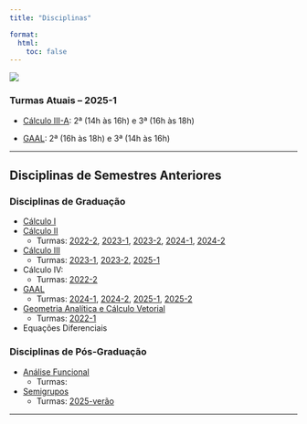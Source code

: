```yaml
---
title: "Disciplinas"

format:
  html:
    toc: false
---
```

![](/images/capa-teaching.png)


### Turmas Atuais -- 2025-1

- [Cálculo III-A](calculoIII/2025-1/c3-A-2025-1.qmd): 2ª (14h às 16h) e 3ª (16h às 18h) 

- [GAAL](gaal/gaal-2025-1/gaal-2025-1.qmd): 2ª (16h às 18h) e 3ª (14h às 16h)

---

## Disciplinas de Semestres Anteriores

### Disciplinas de Graduação

-   [Cálculo I](calculoI/calculoI.qmd)
-   [Cálculo II](calculoII/calculoII.qmd) 
    - Turmas: [2022-2](calculoII/c2-2022-2.qmd), [2023-1](calculoII/c2-2023-1.qmd), [2023-2](calculoII/c2-2023-2.qmd), [2024-1](calculoII/c2-2024-1.qmd), [2024-2](calculoII/c2-2024-2.qmd)
-   [Cálculo III](calculoIII/calculoIII.qmd)
    - Turmas: [2023-1](calculoIII/c3-2023-1.qmd), [2023-2](calculoIII/c3-2023-2.qmd), [2025-1](calculoIII/2025-1/c3-A-2025-1.qmd)
-   Cálculo IV:
    - Turmas: [2022-2](https://www.professores.uff.br/reginaldodr/disciplinas/calculo-iv-rcn00035-2022-2/)
-   [GAAL](gaal/gaal.qmd)
    - Turmas: [2024-1](gaal/gaal-2024-1.qmd), [2024-2](gaal/gaal-2024-2/gaal-2024-2.qmd),
    [2025-1](gaal/gaal-2025-1/gaal-2025-1.qmd), [2025-2](gaal/gaal-2025-2/gaal-2025-2.qmd)
-   [Geometria Analítica e Cálculo Vetorial](GA/ga.qmd)
    - Turmas: [2022-1](GA/ga-2022-1.qmd)
-   Equações Diferenciais

### Disciplinas de Pós-Graduação

-   [Análise Funcional](analise-funcional/funcional.qmd)
    - Turmas: 

-   [Semigrupos](semigrupos/semigrupos.qmd)
    - Turmas: [2025-verão](semigrupos/verao-2025/minicurso-2025-verao.qmd)

---

